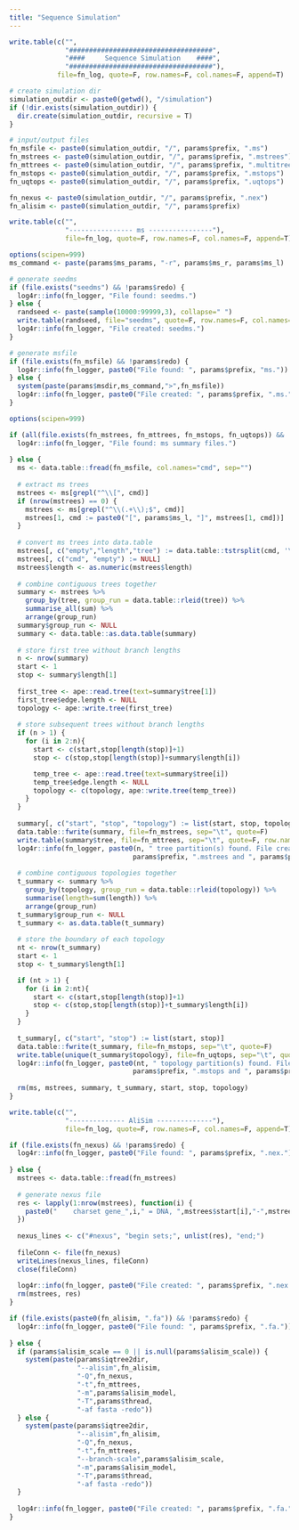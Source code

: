 ```yaml
---
title: "Sequence Simulation"
---
```


```r
write.table(c("",
              "####################################",
              "####     Sequence Simulation    ####",
              "####################################"),
            file=fn_log, quote=F, row.names=F, col.names=F, append=T)

# create simulation dir
simulation_outdir <- paste0(getwd(), "/simulation")
if (!dir.exists(simulation_outdir)) {
  dir.create(simulation_outdir, recursive = T)
}

# input/output files
fn_msfile <- paste0(simulation_outdir, "/", params$prefix, ".ms")
fn_mstrees <- paste0(simulation_outdir, "/", params$prefix, ".mstrees")
fn_mttrees <- paste0(simulation_outdir, "/", params$prefix, ".multitree")
fn_mstops <- paste0(simulation_outdir, "/", params$prefix, ".mstops")
fn_uqtops <- paste0(simulation_outdir, "/", params$prefix, ".uqtops")

fn_nexus <- paste0(simulation_outdir, "/", params$prefix, ".nex")
fn_alisim <- paste0(simulation_outdir, "/", params$prefix)
```

```r
write.table(c("",
              "---------------- ms ----------------"),
              file=fn_log, quote=F, row.names=F, col.names=F, append=T)

options(scipen=999)
ms_command <- paste(params$ms_params, "-r", params$ms_r, params$ms_l)

# generate seedms
if (file.exists("seedms") && !params$redo) {
  log4r::info(fn_logger, "File found: seedms.")
} else {
  randseed <- paste(sample(10000:99999,3), collapse=" ")
  write.table(randseed, file="seedms", quote=F, row.names=F, col.names=F)
  log4r::info(fn_logger, "File created: seedms.")
}

# generate msfile
if (file.exists(fn_msfile) && !params$redo) {
  log4r::info(fn_logger, paste0("File found: ", params$prefix, "ms."))
} else {
  system(paste(params$msdir,ms_command,">",fn_msfile))
  log4r::info(fn_logger, paste0("File created: ", params$prefix, ".ms."))
}
```

```r
options(scipen=999)

if (all(file.exists(fn_mstrees, fn_mttrees, fn_mstops, fn_uqtops)) && !params$redo) {
  log4r::info(fn_logger, "File found: ms summary files.")
  
} else {
  ms <- data.table::fread(fn_msfile, col.names="cmd", sep="")
  
  # extract ms trees
  mstrees <- ms[grepl("^\\[", cmd)]
  if (nrow(mstrees) == 0) {
    mstrees <- ms[grepl("^\\(.+\\);$", cmd)]
    mstrees[1, cmd := paste0("[", params$ms_l, "]", mstrees[1, cmd])]
  }
  
  # convert ms trees into data.table
  mstrees[, c("empty","length","tree") := data.table::tstrsplit(cmd, '\\[|\\]', fixed = FALSE)]
  mstrees[, c("cmd", "empty") := NULL]
  mstrees$length <- as.numeric(mstrees$length)
  
  # combine contiguous trees together  
  summary <- mstrees %>%
    group_by(tree, group_run = data.table::rleid(tree)) %>%
    summarise_all(sum) %>%
    arrange(group_run)
  summary$group_run <- NULL
  summary <- data.table::as.data.table(summary)
    
  # store first tree without branch lengths  
  n <- nrow(summary)
  start <- 1
  stop <- summary$length[1]
  
  first_tree <- ape::read.tree(text=summary$tree[1])
  first_tree$edge.length <- NULL
  topology <- ape::write.tree(first_tree)
    
  # store subsequent trees without branch lengths
  if (n > 1) {
    for (i in 2:n){
      start <- c(start,stop[length(stop)]+1)
      stop <- c(stop,stop[length(stop)]+summary$length[i])

      temp_tree <- ape::read.tree(text=summary$tree[i])
      temp_tree$edge.length <- NULL
      topology <- c(topology, ape::write.tree(temp_tree))
    }
  }
    
  summary[, c("start", "stop", "topology") := list(start, stop, topology)]
  data.table::fwrite(summary, file=fn_mstrees, sep="\t", quote=F)
  write.table(summary$tree, file=fn_mttrees, sep="\t", quote=F, row.names=F, col.names=F)
  log4r::info(fn_logger, paste0(n, " tree partition(s) found. File created: ",
                               params$prefix, ".mstrees and ", params$prefix, ".multitree"))
    
  # combine contiguous topologies together
  t_summary <- summary %>%
    group_by(topology, group_run = data.table::rleid(topology)) %>%
    summarise(length=sum(length)) %>%
    arrange(group_run)
  t_summary$group_run <- NULL
  t_summary <- as.data.table(t_summary)
   
  # store the boundary of each topology 
  nt <- nrow(t_summary)
  start <- 1
  stop <- t_summary$length[1]

  if (nt > 1) {
    for (i in 2:nt){
      start <- c(start,stop[length(stop)]+1)
      stop <- c(stop,stop[length(stop)]+t_summary$length[i])
    }
  }    
  
  t_summary[, c("start", "stop") := list(start, stop)]
  data.table::fwrite(t_summary, file=fn_mstops, sep="\t", quote=F)
  write.table(unique(t_summary$topology), file=fn_uqtops, sep="\t", quote=F, row.names=F, col.names=F)
  log4r::info(fn_logger, paste0(nt, " topology partition(s) found. File created: ", 
                               params$prefix, ".mstops and ", params$prefix, ".uqtops"))
  
  rm(ms, mstrees, summary, t_summary, start, stop, topology)
}
```

```r
write.table(c("",
              "-------------- AliSim --------------"),
              file=fn_log, quote=F, row.names=F, col.names=F, append=T)

if (file.exists(fn_nexus) && !params$redo) {
  log4r::info(fn_logger, paste0("File found: ", params$prefix, ".nex."))
  
} else {
  mstrees <- data.table::fread(fn_mstrees)
  
  # generate nexus file
  res <- lapply(1:nrow(mstrees), function(i) {
    paste0("    charset gene_",i," = DNA, ",mstrees$start[i],"-",mstrees$stop[i],";")
  })
  
  nexus_lines <- c("#nexus", "begin sets;", unlist(res), "end;")
  
  fileConn <- file(fn_nexus)
  writeLines(nexus_lines, fileConn)
  close(fileConn)
  
  log4r::info(fn_logger, paste0("File created: ", params$prefix, ".nex."))
  rm(mstrees, res)
}
```

```r
if (file.exists(paste0(fn_alisim, ".fa")) && !params$redo) {
  log4r::info(fn_logger, paste0("File found: ", params$prefix, ".fa."))
  
} else {
  if (params$alisim_scale == 0 || is.null(params$alisim_scale)) {
    system(paste(params$iqtree2dir,
                 "--alisim",fn_alisim,
                 "-Q",fn_nexus,
                 "-t",fn_mttrees,
                 "-m",params$alisim_model,
                 "-T",params$thread,
                 "-af fasta -redo"))
  } else {
    system(paste(params$iqtree2dir,
                 "--alisim",fn_alisim,
                 "-Q",fn_nexus,
                 "-t",fn_mttrees,
                 "--branch-scale",params$alisim_scale,
                 "-m",params$alisim_model,
                 "-T",params$thread,
                 "-af fasta -redo"))
  }
  
  log4r::info(fn_logger, paste0("File created: ", params$prefix, ".fa."))
}
```